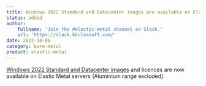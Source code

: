```yaml
---
title: Windows 2022 Standard and Datacenter images are available on Elastic Metal
status: added
author:
    fullname: 'Join the #elastic-metal channel on Slack.'
    url: 'https://slack.khulnasoft.com/'
date: 2022-10-06
category: bare-metal
product: elastic-metal
---
```


[Windows 2022 Standard and Datacenter images](/bare-metal/elastic-metal/how-to/connect-to-server/#how-to-connect-to-a-windows-server-using-remote-access) and licences are now available on Elastic Metal servers (Aluminium range excluded).
